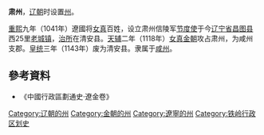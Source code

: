 '''肃州'''，[[辽朝|辽朝]]时设置[[州|州]]。

[[重熙|重熙]]九年（1041年）遼國将[[女真|女真]]百姓，设立肃州信陵军[[节度使|节度使]]于今[[辽宁省|辽宁省]][[昌图县|昌图县]]西25里[[老城镇|老城镇]]，[[治所|治所]]在清安县。[[天辅_(金朝)|天辅]]二年（1118年）[[女真|女真]][[金朝|金朝]]攻占肃州，为咸州支郡。[[皇统|皇统]]三年（1143年）废为清安县。隶属于[[咸州|咸州]]。
==參考資料==
*《中國行政區劃通史·遼金卷》
{{辽朝行政区划|nocat}}
{{辽朝行政区划小作品}}
[[Category:辽朝的州|Category:辽朝的州]] 
[[Category:金朝的州|Category:金朝的州]]
[[Category:遼寧的州|Category:遼寧的州]]
[[Category:铁岭行政区划史|Category:铁岭行政区划史]]